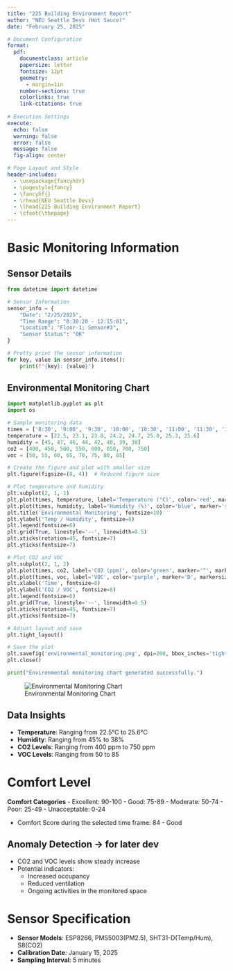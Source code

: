 ```yaml
---
title: "225 Building Environment Report"
author: "NEU Seattle Devs (Hot Sauce)"
date: "February 25, 2025"

# Document Configuration
format:
  pdf:
    documentclass: article
    papersize: letter
    fontsize: 12pt
    geometry: 
      - margin=1in
    number-sections: true
    colorlinks: true
    link-citations: true
    
# Execution Settings  
execute:
  echo: false
  warning: false
  error: false
  message: false
  fig-align: center

# Page Layout and Style
header-includes:
  - \usepackage{fancyhdr}
  - \pagestyle{fancy}
  - \fancyhf{}
  - \rhead{NEU Seattle Devs}
  - \lhead{225 Building Environment Report}
  - \cfoot{\thepage}
---
```


# Basic Monitoring Information

## Sensor Details

```python
from datetime import datetime

# Sensor Information
sensor_info = {
    "Date": "2/25/2025",
    "Time Range": "8:30:20 - 12:15:01",
    "Location": "Floor-1; Sensor#3",
    "Sensor Status": "OK"
}

# Pretty print the sensor information
for key, value in sensor_info.items():
    print(f"{key}: {value}")
```

## Environmental Monitoring Chart

```python
import matplotlib.pyplot as plt
import os

# Sample monitoring data
times = ['8:30', '9:00', '9:30', '10:00', '10:30', '11:00', '11:30', '12:00']
temperature = [22.5, 23.1, 23.8, 24.2, 24.7, 25.0, 25.3, 25.6]
humidity = [45, 47, 46, 44, 42, 40, 39, 38]
co2 = [400, 450, 500, 550, 600, 650, 700, 750]
voc = [50, 55, 60, 65, 70, 75, 80, 85]

# Create the figure and plot with smaller size
plt.figure(figsize=(8, 4))  # Reduced figure size

# Plot temperature and humidity
plt.subplot(2, 1, 1)
plt.plot(times, temperature, label='Temperature (°C)', color='red', marker='o', markersize=4)
plt.plot(times, humidity, label='Humidity (%)', color='blue', marker='s', markersize=4)
plt.title('Environmental Monitoring', fontsize=10)
plt.ylabel('Temp / Humidity', fontsize=8)
plt.legend(fontsize=6)
plt.grid(True, linestyle='--', linewidth=0.5)
plt.xticks(rotation=45, fontsize=7)
plt.yticks(fontsize=7)

# Plot CO2 and VOC
plt.subplot(2, 1, 2)
plt.plot(times, co2, label='CO2 (ppm)', color='green', marker='^', markersize=4)
plt.plot(times, voc, label='VOC', color='purple', marker='D', markersize=4)
plt.xlabel('Time', fontsize=8)
plt.ylabel('CO2 / VOC', fontsize=8)
plt.legend(fontsize=6)
plt.grid(True, linestyle='--', linewidth=0.5)
plt.xticks(rotation=45, fontsize=7)
plt.yticks(fontsize=7)

# Adjust layout and save
plt.tight_layout()

# Save the plot
plt.savefig('environmental_monitoring.png', dpi=200, bbox_inches='tight')
plt.close()

print("Environmental monitoring chart generated successfully.")
```

![Environmental Monitoring Chart](/environmental_monitoring.png)

## Data Insights

- **Temperature**: Ranging from 22.5°C to 25.6°C
- **Humidity**: Ranging from 45% to 38%
- **CO2 Levels**: Ranging from 400 ppm to 750 ppm
- **VOC Levels**: Ranging from 50 to 85

# Comfort Level
**Comfort Categories**
 - Excellent: 90-100
 - Good: 75-89
 - Moderate: 50-74
 - Poor: 25-49
 - Unacceptable: 0-24

- Comfort Score during the selected time frame: 84 - Good


## Anomaly Detection -> for later dev
- CO2 and VOC levels show steady increase
- Potential indicators:
  - Increased occupancy
  - Reduced ventilation
  - Ongoing activities in the monitored space

# Sensor Specification

- **Sensor Models**: ESP8266, PMS5003(PM2.5), SHT31-D(Temp/Hum), S8(CO2)
- **Calibration Date**: January 15, 2025
- **Sampling Interval**: 5 minutes
